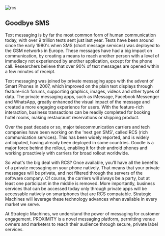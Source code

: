 
<div className={styles["Welcome"]}>

<div className={styles["rcs"]}>
  <img src={rcsImg} alt="rcs" />
</div>


## Goodbye SMS
Text messaging is by far the most common form of human communication today, with over 9 trillion texts sent just last year. Texts have been around since the early 1980's when SMS (short message services) was deployed to the GSM networks in Europe. These messages have had a big impact on communication, by creating a means to reach another person with a level of immediacy not experienced by another application, except for the phone call. Researchers believe that over 90% of text messages are opened within a few minutes of receipt.

Text messaging was joined by private messaging apps with the advent of Smart Phones in 2007, which improved on the plain text displays through feature-rich forums, supporting graphics, images, videos and other types of data. The private messaging apps, such as iMessage, Facebook Messenger and WhatsApp, greatly enhanced the visual impact of the message and created a more engaging experience for users. With the feature-rich interaction, business transactions can be readily completed for booking hotel rooms, making restauraunt reservations or shipping product. 

Over the past decade or so, major telecommunication carriers and tech companies have been working on the 'next gen SMS', called RCS (rich communication services). This has been widely reported, and is widely anticipated, having already been deployed in some countries. Goodle is a major force behind the rollout, enabling it for their android phones and working proactively with carriers for broad rollout worldwide.

So what's the big deal with RCS? Once available, you'll have all the benefits of a private messaging on your phone natively. That means that your private messages will be private, and not filtered through the servers of the software company. Of course, the carriers will always be a party, but at least one participant in the middle is removed. More importantly, business services that can be accessed today only through private apps will be accessable natively on smartphones that are RCS compatable. Strategic Machines will leverage these technology advances when available in every market we serve.

At Strategic Machines, we understand the power of messaging for customer engagement. PROXIMITY is a novel messaging platform, permitting venue owners and marketers to reach their audience through secure, private label services.









</div>